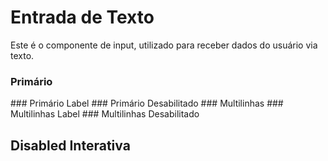 

<Meta of={Story} />

# Entrada de Texto

Este é o componente de input, utilizado para receber dados do usuário via texto.

### Primário
<Canvas of={Story.Primary} />
### Primário Label
<Canvas of={Story.PrimaryLabel} />
### Primário Desabilitado
<Canvas of={Story.PrimaryDisabled} />
### Multilinhas
<Canvas of={Story.Multiline} />
### Multilinhas Label
<Canvas of={Story.MultilineLabel} />
### Multilinhas Desabilitado
<Canvas of={Story.MultilineDisabled} />

## Disabled Interativa
<Primary />
<Controls />